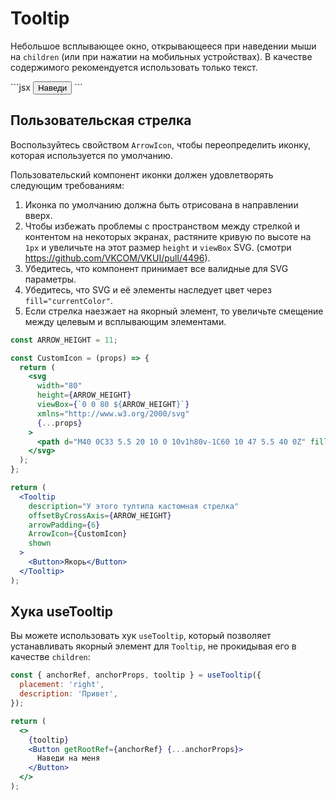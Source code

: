 <Overview>

# Tooltip

Небольшое всплывающее окно, открывающееся при наведении мыши на `children` (или при нажатии на мобильных устройствах).
В качестве содержимого рекомендуется использовать только текст.

</Overview>

<Playground>
  ```jsx
  <Tooltip placement="right" description="Привет">
    <Button>Наведи</Button>
  </Tooltip>
  ```
</Playground>

## Пользовательская стрелка

Воспользуйтесь свойством `ArrowIcon`, чтобы переопределить иконку, которая используется по умолчанию.

Пользовательский компонент иконки должен удовлетворять следующим требованиям:

1. Иконка по умолчанию должна быть отрисована в направлении вверх.
2. Чтобы избежать проблемы с пространством между стрелкой и контентом на некоторых экранах,
   растяните кривую по высоте на `1px` и увеличьте на этот размер `height` и `viewBox` SVG.
   (смотри https://github.com/VKCOM/VKUI/pull/4496).
3. Убедитесь, что компонент принимает все валидные для SVG параметры.
4. Убедитесь, что SVG и её элементы наследует цвет через `fill="currentColor"`.
5. Если стрелка наезжает на якорный элемент, то увеличьте смещение между целевым и всплывающим элементами.

<Playground>

```jsx
const ARROW_HEIGHT = 11;

const CustomIcon = (props) => {
  return (
    <svg
      width="80"
      height={ARROW_HEIGHT}
      viewBox={`0 0 80 ${ARROW_HEIGHT}`}
      xmlns="http://www.w3.org/2000/svg"
      {...props}
    >
      <path d="M40 0C33 5.5 20 10 0 10v1h80v-1C60 10 47 5.5 40 0Z" fill="currentColor" />
    </svg>
  );
};

return (
  <Tooltip
    description="У этого тултипа кастомная стрелка"
    offsetByCrossAxis={ARROW_HEIGHT}
    arrowPadding={6}
    ArrowIcon={CustomIcon}
    shown
  >
    <Button>Якорь</Button>
  </Tooltip>
);
```

</Playground>

## Хука useTooltip

Вы можете использовать хук `useTooltip`, который позволяет устанавливать якорный элемент для `Tooltip`,
не прокидывая его в качестве `children`:

<Playground>

```jsx
const { anchorRef, anchorProps, tooltip } = useTooltip({
  placement: 'right',
  description: 'Привет',
});

return (
  <>
    {tooltip}
    <Button getRootRef={anchorRef} {...anchorProps}>
      Наведи на меня
    </Button>
  </>
);
```

</Playground>
